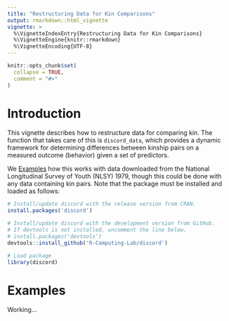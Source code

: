```yaml
---
title: "Restructuring Data for Kin Comparisons"
output: rmarkdown::html_vignette
vignette: >
  %\VignetteIndexEntry{Restructuring Data for Kin Comparisons}
  %\VignetteEngine{knitr::rmarkdown}
  %\VignetteEncoding{UTF-8}
---
```


```r
knitr::opts_chunk$set(
  collapse = TRUE,
  comment = "#>"
)
```

# Introduction

This vignette describes how to restructure data for comparing kin. The function that takes care of this is `discord_data`, which provides a dynamic framework for determining differences between kinship pairs on a measured outcome (behavior) given a set of predictors.

We [Examples] how this works with data downloaded from the National Longitudinal Survey of Youth (NLSY) 1979, though this could be done with any data containing kin pairs. Note that the package must be installed and loaded as follows:

```r
# Install/update discord with the release version from CRAN.
install.packages('discord')

# Install/update discord with the development version from GitHub. 
# If devtools is not installed, uncomment the line below.
# install.packages('devtools')
devtools::install_github('R-Computing-Lab/discord')

# Load package
library(discord)
```

# Examples

Working...
